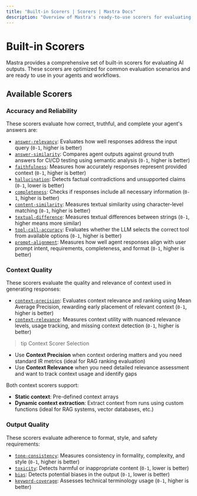 ```yaml
---
title: "Built-in Scorers | Scorers | Mastra Docs"
description: "Overview of Mastra's ready-to-use scorers for evaluating AI outputs across quality, safety, and performance dimensions."
---
```


# Built-in Scorers

Mastra provides a comprehensive set of built-in scorers for evaluating AI outputs. These scorers are optimized for common evaluation scenarios and are ready to use in your agents and workflows.

## Available Scorers

### Accuracy and Reliability

These scorers evaluate how correct, truthful, and complete your agent's answers are:

- [`answer-relevancy`](/reference/scorers/answer-relevancy): Evaluates how well responses address the input query (`0-1`, higher is better)
- [`answer-similarity`](/reference/scorers/answer-similarity): Compares agent outputs against ground truth answers for CI/CD testing using semantic analysis (`0-1`, higher is better)
- [`faithfulness`](/reference/scorers/faithfulness): Measures how accurately responses represent provided context (`0-1`, higher is better)
- [`hallucination`](/reference/scorers/hallucination): Detects factual contradictions and unsupported claims (`0-1`, lower is better)
- [`completeness`](/reference/scorers/completeness): Checks if responses include all necessary information (`0-1`, higher is better)
- [`content-similarity`](/reference/scorers/content-similarity): Measures textual similarity using character-level matching (`0-1`, higher is better)
- [`textual-difference`](/reference/scorers/textual-difference): Measures textual differences between strings (`0-1`, higher means more similar)
- [`tool-call-accuracy`](/reference/scorers/tool-call-accuracy): Evaluates whether the LLM selects the correct tool from available options (`0-1`, higher is better)
- [`prompt-alignment`](/reference/scorers/prompt-alignment): Measures how well agent responses align with user prompt intent, requirements, completeness, and format (`0-1`, higher is better)

### Context Quality

These scorers evaluate the quality and relevance of context used in generating responses:

- [`context-precision`](/reference/scorers/context-precision): Evaluates context relevance and ranking using Mean Average Precision, rewarding early placement of relevant context (`0-1`, higher is better)
- [`context-relevance`](/reference/scorers/context-relevance): Measures context utility with nuanced relevance levels, usage tracking, and missing context detection (`0-1`, higher is better)

> tip Context Scorer Selection
- Use **Context Precision** when context ordering matters and you need standard IR metrics (ideal for RAG ranking evaluation)
- Use **Context Relevance** when you need detailed relevance assessment and want to track context usage and identify gaps

Both context scorers support:
- **Static context**: Pre-defined context arrays
- **Dynamic context extraction**: Extract context from runs using custom functions (ideal for RAG systems, vector databases, etc.)

### Output Quality

These scorers evaluate adherence to format, style, and safety requirements:

- [`tone-consistency`](/reference/scorers/tone-consistency): Measures consistency in formality, complexity, and style (`0-1`, higher is better)
- [`toxicity`](/reference/scorers/toxicity): Detects harmful or inappropriate content (`0-1`, lower is better)
- [`bias`](/reference/scorers/bias): Detects potential biases in the output (`0-1`, lower is better)
- [`keyword-coverage`](/reference/scorers/keyword-coverage): Assesses technical terminology usage (`0-1`, higher is better)
